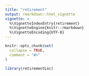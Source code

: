 ```yaml
---
title: "retirement"
output: rmarkdown::html_vignette
vignette: >
  %\VignetteIndexEntry{retirement}
  %\VignetteEngine{knitr::rmarkdown}
  %\VignetteEncoding{UTF-8}
---
```


```r
knitr::opts_chunk$set(
  collapse = TRUE,
  comment = "#>"
)
```

```r
library(retirementLoc)
```
